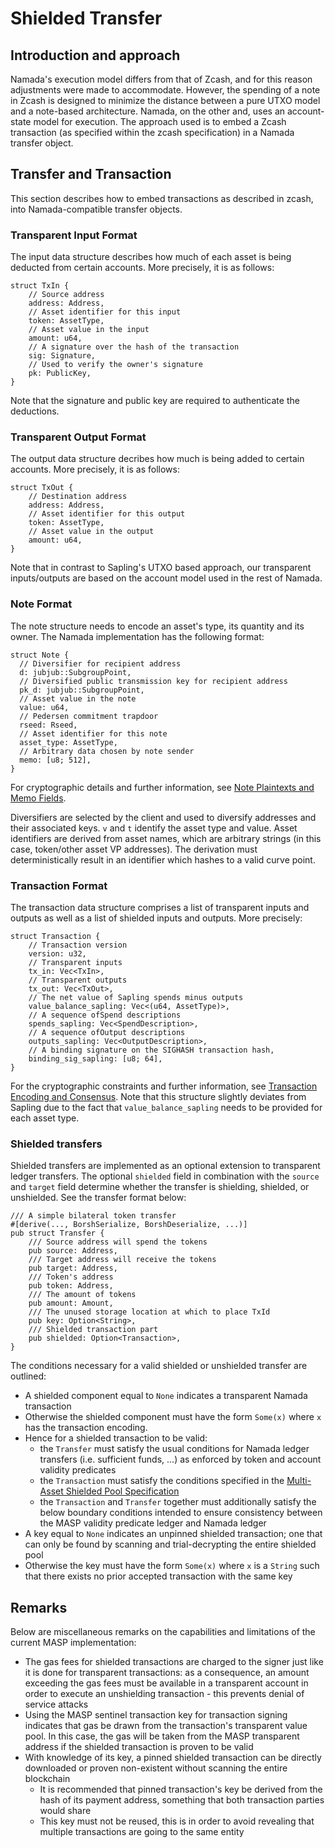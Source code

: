# Shielded Transfer

## Introduction and approach
Namada's execution model differs from that of Zcash, and for this reason adjustments were made to accommodate.  However, the spending of a
note in Zcash is designed to minimize the distance between a pure UTXO model and a note-based architecture.
Namada, on the other and, uses an account-state model for execution. The approach used is to embed a Zcash transaction (as
specified within the zcash specification) in a Namada transfer object.

## Transfer and Transaction
This section describes how to embed transactions as described in zcash, into Namada-compatible transfer objects.

### Transparent Input Format
The input data structure describes how much of each asset is being deducted from certain accounts. More precisely, it is
as follows:
```
struct TxIn {
    // Source address
    address: Address,
    // Asset identifier for this input
    token: AssetType,
    // Asset value in the input
    amount: u64,
    // A signature over the hash of the transaction
    sig: Signature,
    // Used to verify the owner's signature
    pk: PublicKey,
}
```
Note that the signature and public key are required to authenticate the deductions.
### Transparent Output Format
The output data structure decribes how much is being added to certain accounts. More precisely, it is as follows:
```
struct TxOut {
    // Destination address
    address: Address,
    // Asset identifier for this output
    token: AssetType,
    // Asset value in the output
    amount: u64,
}
```
Note that in contrast to Sapling's UTXO based approach, our transparent inputs/outputs are based on the account model used
in the rest of Namada.

### Note Format
The note structure needs to encode an asset's type, its quantity and its owner. The Namada implementation has the following format:
```
struct Note {
  // Diversifier for recipient address
  d: jubjub::SubgroupPoint,
  // Diversified public transmission key for recipient address
  pk_d: jubjub::SubgroupPoint,
  // Asset value in the note
  value: u64,
  // Pedersen commitment trapdoor
  rseed: Rseed,
  // Asset identifier for this note
  asset_type: AssetType,
  // Arbitrary data chosen by note sender
  memo: [u8; 512],
}
```
For cryptographic details and further information, see
[Note Plaintexts and Memo Fields](https://zips.z.cash/protocol/protocol.pdf#noteptconcept).

Diversifiers are selected by the client and used to diversify addresses and their associated keys. `v` and `t` identify
the asset type and value. Asset identifiers are derived from asset names, which are arbitrary strings (in this case,
token/other asset VP addresses). The derivation must deterministically result in an identifier which hashes to a valid
curve point.

### Transaction Format
The transaction data structure comprises a list of transparent inputs and outputs as well as a list of shielded inputs
and outputs. More precisely:
```
struct Transaction {
    // Transaction version
    version: u32,
    // Transparent inputs
    tx_in: Vec<TxIn>,
    // Transparent outputs
    tx_out: Vec<TxOut>,
    // The net value of Sapling spends minus outputs
    value_balance_sapling: Vec<(u64, AssetType)>,
    // A sequence ofSpend descriptions
    spends_sapling: Vec<SpendDescription>,
    // A sequence ofOutput descriptions
    outputs_sapling: Vec<OutputDescription>,
    // A binding signature on the SIGHASH transaction hash,
    binding_sig_sapling: [u8; 64],
}
```

For the cryptographic constraints and further information, see
[Transaction Encoding and Consensus](https://zips.z.cash/protocol/protocol.pdf#txnencoding).
Note that this structure slightly deviates from Sapling due to the fact that `value_balance_sapling` needs to be provided
for each asset type.

### Shielded transfers

Shielded transfers are implemented as an optional extension to transparent ledger transfers. The optional `shielded`
field in combination with the `source` and `target` field determine whether the transfer is shielding, shielded, or
unshielded. See the transfer format below:
```
/// A simple bilateral token transfer
#[derive(..., BorshSerialize, BorshDeserialize, ...)]
pub struct Transfer {
    /// Source address will spend the tokens
    pub source: Address,
    /// Target address will receive the tokens
    pub target: Address,
    /// Token's address
    pub token: Address,
    /// The amount of tokens
    pub amount: Amount,
    /// The unused storage location at which to place TxId
    pub key: Option<String>,
    /// Shielded transaction part
    pub shielded: Option<Transaction>,
}
```
The conditions necessary for a valid shielded or unshielded transfer are outlined:
* A shielded component equal to `None` indicates a transparent Namada transaction
* Otherwise the shielded component must have the form `Some(x)` where `x` has the transaction encoding.
* Hence for a shielded transaction to be valid:
  * the `Transfer` must satisfy the usual conditions for Namada ledger transfers (i.e. sufficient funds, ...) as enforced by token and account validity predicates
  * the `Transaction` must satisfy the conditions specified in the [Multi-Asset Shielded Pool Specification](https://github.com/anoma/masp/blob/main/docs/multi-asset-shielded-pool.pdf)
  * the `Transaction` and `Transfer` together must additionally satisfy the below boundary conditions intended to ensure consistency between the MASP validity predicate ledger and Namada ledger
* A key equal to `None` indicates an unpinned shielded transaction; one that can only be found by scanning and trial-decrypting the entire shielded pool
* Otherwise the key must have the form `Some(x)` where `x` is a `String` such that there exists no prior accepted transaction with the same key

## Remarks
Below are miscellaneous remarks on the capabilities and limitations of the current MASP implementation:
* The gas fees for shielded transactions are charged to the signer just like it is done for transparent transactions: as
a consequence, an amount exceeding the gas fees must be available in a transparent account in order to execute an
unshielding transaction - this prevents denial of service attacks
* Using the MASP sentinel transaction key for transaction signing indicates that gas be drawn from the transaction's
transparent value pool. In this case, the gas will be taken from the MASP transparent address if the shielded transaction is proven to be valid
* With knowledge of its key, a pinned shielded transaction can be directly downloaded or proven non-existent without scanning the entire blockchain
  * It is recommended that pinned transaction's key be derived from the hash of its payment address, something that both transaction parties would share
  * This key must not be reused, this is in order to avoid revealing that multiple transactions are going to the same entity
